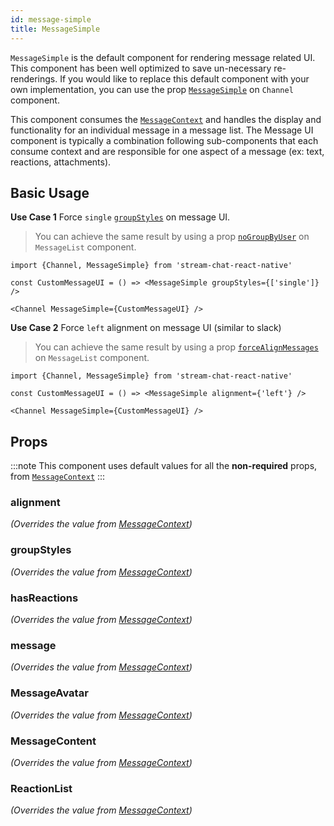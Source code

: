 ```yaml
---
id: message-simple
title: MessageSimple
---
```



`MessageSimple` is the default component for rendering message related UI. This component has been well optimized to save un-necessary re-renderings.
If you would like to replace this default component with your own implementation, you can use the prop [`MessageSimple`](../core-components/channel#messagesimple) on `Channel` component.

This component consumes the [`MessageContext`]('../contexts/message') and handles the display and functionality for an individual message in a message list. The Message UI component is typically a combination following sub-components that each consume context and are responsible for one aspect of a message (ex: text, reactions, attachments).

## Basic Usage

**Use Case 1** Force `single` [`groupStyles`](../contexts/message-context#groupstyles) on message UI.

> You can achieve the same result by using a prop [`noGroupByUser`](./ui-components/message-list#nogroupbyuser) on `MessageList` component.

```tsx
import {Channel, MessageSimple} from 'stream-chat-react-native'

const CustomMessageUI = () => <MessageSimple groupStyles={['single']} />

<Channel MessageSimple={CustomMessageUI} />
```

**Use Case 2** Force `left` alignment on message UI (similar to slack)

> You can achieve the same result by using a prop [`forceAlignMessages`](./ui-components/channel#forcealignmessages) on `MessageList` component.

```tsx
import {Channel, MessageSimple} from 'stream-chat-react-native'

const CustomMessageUI = () => <MessageSimple alignment={'left'} />

<Channel MessageSimple={CustomMessageUI} />
```

## Props

:::note
This component uses default values for all the **non-required** props, from [`MessageContext`](../contexts/message-context)
:::

### alignment

_(Overrides the value from [MessageContext](../contexts/message-context))_

<Alignment />

### groupStyles

_(Overrides the value from [MessageContext](../contexts/message-context))_

<GroupStyles />

### hasReactions

_(Overrides the value from [MessageContext](../contexts/message-context))_

<HasReactions />

### message

_(Overrides the value from [MessageContext](../contexts/message-context))_

<MessageProp />

### MessageAvatar

_(Overrides the value from [MessageContext](../contexts/message-context))_

<MessageAvatar />

### MessageContent

_(Overrides the value from [MessageContext](../contexts/message-context))_

<MessageContent />

### ReactionList

_(Overrides the value from [MessageContext](../contexts/message-context))_

<ReactionList />